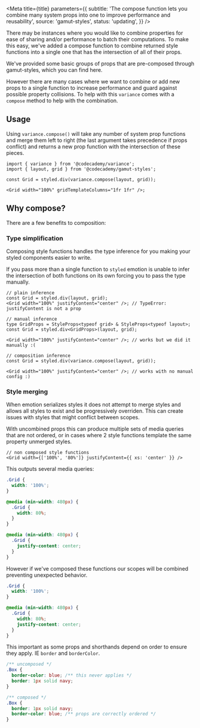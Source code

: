 

<Meta
  title={title}
  parameters={{
    subtitle:
      'The compose function lets you combine many system props into one to improve performance and reusability',
    source: 'gamut-styles',
    status: 'updating',
  }}
/>

There may be instances where you would like to combine properties for ease of sharing and/or performance to batch their computations. To make this easy, we've added a compose function to combine returned style functions into a single one that has the intersection of all of their props.

We've provided some basic groups of props that are pre-composed through gamut-styles, which you can find <LinkTo id="foundations-system-props--page">here</LinkTo>.

However there are many cases where we want to combine or add new props to a single function to increase performance and guard against possible property collisions. To help with this `variance` comes with a `compose` method to help with the combination.

## Usage

Using `variance.compose()` will take any number of system prop functions and merge them left to right (the last argument takes precedence if props conflict) and returns a new prop function with the intersection of these pieces.

```tsx
import { variance } from '@codecademy/variance';
import { layout, grid } from '@codecademy/gamut-styles';

const Grid = styled.div(variance.compose(layout, grid));

<Grid width="100%" gridTemplateColumns="1fr 1fr" />;
```

## Why compose?

There are a few benefits to composition:

### Type simplification

Composing style functions handles the type inference for you making your styled components easier to write.

If you pass more than a single function to `styled` emotion is unable to infer the intersection of both functions on its own forcing you to pass the type manually.

```tsx
// plain inference
const Grid = styled.div(layout, grid);
<Grid width="100%" justifyContent="center" />; // TypeError: justifyContent is not a prop

// manual inference
type GridProps = StyleProps<typeof grid> & StyleProps<typeof layout>;
const Grid = styled.div<GridProps>(layout, grid);

<Grid width="100%" justifyContent="center" />; // works but we did it manually :(

// composition inference
const Grid = styled.div(variance.compose(layout, grid));

<Grid width="100%" justifyContent="center" />; // works with no manual config :)
```

### Style merging

When emotion serializes styles it does not attempt to merge styles and allows all styles to exist and be progressively overriden. This can create issues with styles that might conflict between scopes.

With uncombined props this can produce multiple sets of media queries that are not ordered, or in cases where 2 style functions template the same property unmerged styles.

```tsx
// non composed style functions
<Grid width={['100%', '80%']} justifyContent={{ xs: 'center' }} />
```

This outputs several media queries:

```css
.Grid {
  width: '100%';
}

@media (min-width: 480px) {
  .Grid {
    width: 80%;
  }
}

@media (min-width: 480px) {
  .Grid {
    justify-content: center;
  }
}
```

However if we've composed these functions our scopes will be combined preventing unexpected behavior.

```css
.Grid {
  width: '100%';
}

@media (min-width: 480px) {
  .Grid {
    width: 80%;
    justify-content: center;
  }
}
```

This important as some props and shorthands depend on order to ensure they apply. IE `border` and `borderColor`.

```css
/** uncomposed */
.Box {
  border-color: blue; /** this never applies */
  border: 1px solid navy;
}

/** composed */
.Box {
  border: 1px solid navy;
  border-color: blue; /** props are correctly ordered */
}
```
